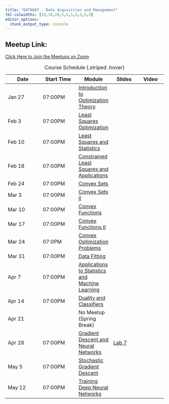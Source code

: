 ```yaml
---
title: "DATA607 - Data Acquisition and Management"
tbl-colwidths: [10,10,20,5,5,5,5,5,5,5]
editor_options: 
  chunk_output_type: console
---
```


## Meetup Link:

[Click Here to Join the Meetups on Zoom](https://us02web.zoom.us/j/81858708616?pwd=eE9ZGJFco9iicq3BsmANIfWUVLwy0x.1#success)



| Date  | Start Time  | Module    | Slides |  Video  | Main Deliverables |
|--------|--------|------|------|------|
| Jan 27 | 07:00PM | [Introduction to Optimization Theory](../modules/module1) |  |   |    |
| Feb 3 | 07:00PM | [Least Squares Optimization](../modules/module2) |    |   | 	[Lab 1](../assignments/labs/Lab1)   |
| Feb 10 | 07:00PM | [Least Squares and Statistics](../modules/module3) |  |  |   |
| Feb 18 | 07:00PM | [Constrained Least Squares and Applications ](../modules/module4) |   |  | [Lab 2](../assignments/labs/Lab2)  |
| Feb 24 | 07:00PM | [Convex Sets](../modules/module5) |  |   |    |
| Mar 3 | 07:00PM | [Convex Sets II ](../modules/module6) |  |   | [Lab 3](../assignments/labs/Lab3.qmd)  |
| Mar 10 | 07:00PM | [Convex Functions](../modules/module7) |  |   |   |
| Mar 17 | 07:00PM | [Convex Functions II](../modules/module8) |  |   | [Lab 4](../assignments/labs/Lab4.qmd)  |
| Mar 24 | 07:0PM | [Convex Optimization Problems](../modules/module9) |  |  |    |
| Mar 31 | 07:00PM | [Data Fitting](../modules/module10) | |  | [Lab 5](../assignments/labs/Lab5.qmd) |
| Apr 7 | 07:00PM | [Applications to Statistics and Machine Learning](../modules/module11) |  |  |   |
| Apr 14 | 07:00PM | [Duality and Classifiers](../modules/module12) |  |  | [Lab 6](../assignments/labs/Lab6)   |
| Apr 21 | | No Meetup (Spring Break) |   |   |   |
| Apr 28 | 07:00PM        | [Gradient Descent and Neural Networks](../modules/module13) | [Lab 7](../assignments/labs/Lab7)  | | |
| May 5  | 07:00PM | [Stochastic Gradient Descent](../modules/module14) |   |    |   |
| May 12  | 07:00PM | [Training Deep Neural Networks](../modules/module15)  | | | [Lab 8](../assignments/Lab8) [Final project](../assignments/project.qmd)  | 

: Course Schedule {.striped .hover}



